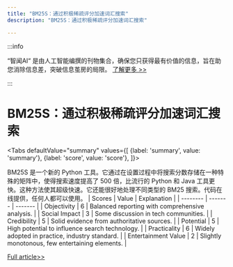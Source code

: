 ```yaml
---
title: "BM25S：通过积极稀疏评分加速词汇搜索"
description: "BM25S：通过积极稀疏评分加速词汇搜索"

---
```



:::info

“智闻AI“ 是由人工智能编撰的刊物集合，确保您只获得最有价值的信息，旨在助您消除信息差，突破信息茧房的局限。  [了解更多 >>](/)

:::

# BM25S：通过积极稀疏评分加速词汇搜索


<Tabs
	defaultValue="summary"
	values={[
	{label: 'summary', value: 'summary'},
	{label: 'score', value: 'score'},
]}>
<TabItem value="summary">


BM25S 是一个新的 Python 工具。它通过在设置过程中将搜索分数存储在一种特殊的矩阵中，使得搜索速度提高了 500 倍，比流行的 Python 和 Java 工具更快。这种方法使其超级快速。它还能很好地处理不同类型的 BM25 搜索。代码在线提供，任何人都可以使用。
</TabItem>
<TabItem value="score">
	| Scores     | Value   | Explanation |
	| -------- | ------- | ------- |
	| Objectivity  | 6    | Balanced reporting with comprehensive analysis.    |
	| Social Impact | 3     | Some discussion in tech communities.    |
	| Credibility    | 5    | Solid evidence from authoritative sources.    |
	| Potential    | 5    | High potential to influence search technology.    |
	| Practicality    | 6    | Widely adopted in practice, industry standard.    |
	| Entertainment Value    | 2    | Slightly monotonous, few entertaining elements.    |
</TabItem>
</Tabs>

[Full article>>](https://arxiv.org/abs/2407.03618)
